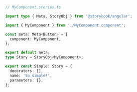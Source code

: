 ```ts
// MyComponent.stories.ts

import type { Meta, StoryObj } from '@storybook/angular';

import { MyComponent } from './MyComponent.component';

const meta: Meta<Button> = {
  component: MyComponent,
};

export default meta;
type Story = StoryObj<MyComponent>;

export const Simple: Story = {
  decorators: [],
  name: 'So simple!',
  parameters: {},
};
```
